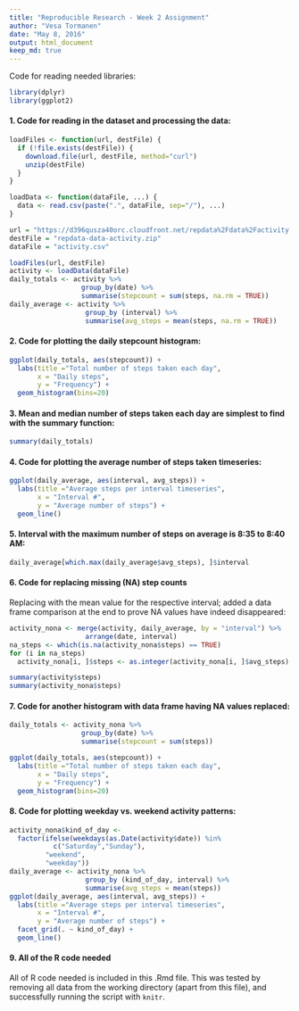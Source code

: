 ```yaml
---
title: "Reproducible Research - Week 2 Assignment"
author: "Vesa Tormanen"
date: "May 8, 2016"
output: html_document
keep_md: true
---
```


Code for reading needed libraries:

```r
library(dplyr)
library(ggplot2)
```

#### 1. Code for reading in the dataset and processing the data:

```r
loadFiles <- function(url, destFile) {
  if (!file.exists(destFile)) {
    download.file(url, destFile, method="curl")
    unzip(destFile)
  }
}

loadData <- function(dataFile, ...) {
  data <- read.csv(paste(".", dataFile, sep="/"), ...)
}

url = "https://d396qusza40orc.cloudfront.net/repdata%2Fdata%2Factivity.zip"
destFile = "repdata-data-activity.zip"
dataFile = "activity.csv"

loadFiles(url, destFile)
activity <- loadData(dataFile)
daily_totals <- activity %>%
                  group_by(date) %>%
                  summarise(stepcount = sum(steps, na.rm = TRUE))
daily_average <- activity %>%
                   group_by (interval) %>%
                   summarise(avg_steps = mean(steps, na.rm = TRUE))
```

#### 2. Code for plotting the daily stepcount histogram:

```r
ggplot(daily_totals, aes(stepcount)) + 
  labs(title ="Total number of steps taken each day",
       x = "Daily steps",
       y = "Frequency") +
  geom_histogram(bins=20)
```

#### 3. Mean and median number of steps taken each day are simplest to find with the summary function:

```r
summary(daily_totals)
```

#### 4. Code for plotting the average number of steps taken timeseries:

```r
ggplot(daily_average, aes(interval, avg_steps)) + 
  labs(title ="Average steps per interval timeseries",
       x = "Interval #",
       y = "Average number of steps") +
  geom_line()
```

#### 5. Interval with the maximum number of steps on average is 8:35 to 8:40 AM:

```r
daily_average[which.max(daily_average$avg_steps), ]$interval
```

#### 6. Code for replacing missing (NA) step counts
Replacing with the mean value for the respective interval; added a data frame comparison at the end to prove NA values have indeed disappeared:

```r
activity_nona <- merge(activity, daily_average, by = "interval") %>%  
                   arrange(date, interval)
na_steps <- which(is.na(activity_nona$steps) == TRUE)
for (i in na_steps)
  activity_nona[i, ]$steps <- as.integer(activity_nona[i, ]$avg_steps)

summary(activity$steps)
summary(activity_nona$steps)
```

#### 7. Code for another histogram with data frame having NA values replaced:

```r
daily_totals <- activity_nona %>%
                  group_by(date) %>%
                  summarise(stepcount = sum(steps))

ggplot(daily_totals, aes(stepcount)) + 
  labs(title ="Total number of steps taken each day",
       x = "Daily steps",
       y = "Frequency") +
  geom_histogram(bins=20)
```

#### 8. Code for plotting weekday vs. weekend activity patterns:

```r
activity_nona$kind_of_day <-
  factor(ifelse(weekdays(as.Date(activity$date)) %in%
           c("Saturday","Sunday"),
         "weekend",
         "weekday"))
daily_average <- activity_nona %>%
                   group_by (kind_of_day, interval) %>%
                   summarise(avg_steps = mean(steps))
ggplot(daily_average, aes(interval, avg_steps)) + 
  labs(title ="Average steps per interval timeseries",
       x = "Interval #",
       y = "Average number of steps") +
  facet_grid(. ~ kind_of_day) +
  geom_line()
```

#### 9. All of the R code needed
All of R code needed is included in this .Rmd file. This was tested by removing all data from the working directory (apart from this file), and successfully running the script with ```knitr```.
